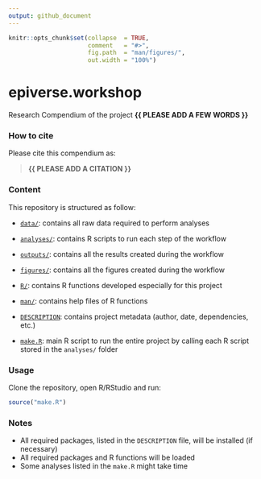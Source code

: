 ```yaml
---
output: github_document
---
```


<!-- README.md is generated from README.Rmd. Please edit that file -->


```r
knitr::opts_chunk$set(collapse  = TRUE,
                      comment   = "#>",
                      fig.path  = "man/figures/",
                      out.width = "100%")
```



# epiverse.workshop


<!-- badges: start -->
<!-- badges: end -->


Research Compendium of the project **{{ PLEASE ADD A FEW WORDS }}**



### How to cite

Please cite this compendium as: 

> **{{ PLEASE ADD A CITATION }}**



### Content

This repository is structured as follow:

- [`data/`](https://github.com/BenSinger01/epiverse.workshop/tree/master/data):
contains all raw data required to perform analyses

- [`analyses/`](https://github.com/BenSinger01/epiverse.workshop/tree/main/analyses/):
contains R scripts to run each step of the workflow

- [`outputs/`](https://github.com/BenSinger01/epiverse.workshop/tree/main/outputs):
contains all the results created during the workflow

- [`figures/`](https://github.com/BenSinger01/epiverse.workshop/tree/main/figures):
contains all the figures created during the workflow

- [`R/`](https://github.com/BenSinger01/epiverse.workshop/tree/main/R):
contains R functions developed especially for this project

- [`man/`](https://github.com/BenSinger01/epiverse.workshop/tree/main/man):
contains help files of R functions

- [`DESCRIPTION`](https://github.com/BenSinger01/epiverse.workshop/tree/main/DESCRIPTION):
contains project metadata (author, date, dependencies, etc.)

- [`make.R`](https://github.com/BenSinger01/epiverse.workshop/tree/main/make.R):
main R script to run the entire project by calling each R script stored in the `analyses/` folder



### Usage

Clone the repository, open R/RStudio and run:

```r
source("make.R")
```



### Notes

- All required packages, listed in the `DESCRIPTION` file, will be installed (if necessary)
- All required packages and R functions will be loaded
- Some analyses listed in the `make.R` might take time
